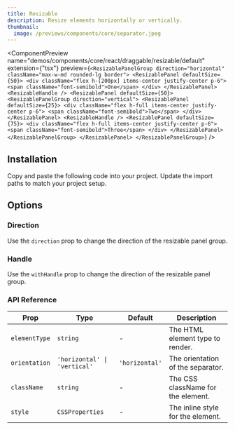 ```yaml
---
title: Resizable
description: Resize elements horizontally or vertically.
thumbnail:
  image: /previews/components/core/separator.jpeg
---
```


<ComponentPreview
  name="demos/components/core/react/draggable/resizable/default"
   extension={"tsx"}
  preview={`<ResizablePanelGroup direction="horizontal" className="max-w-md rounded-lg border">
  <ResizablePanel defaultSize={50}>
    <div className="flex h-[200px] items-center justify-center p-6">
      <span className="font-semibold">One</span>
    </div>
  </ResizablePanel>
  <ResizableHandle />
  <ResizablePanel defaultSize={50}>
    <ResizablePanelGroup direction="vertical">
       <ResizablePanel defaultSize={25}>
        <div className="flex h-full items-center justify-center p-6">
          <span className="font-semibold">Two</span>
         </div>
       </ResizablePanel>
       <ResizableHandle />
       <ResizablePanel defaultSize={75}>
         <div className="flex h-full items-center justify-center p-6">
           <span className="font-semibold">Three</span>
         </div>
      </ResizablePanel>
    </ResizablePanelGroup>
  </ResizablePanel>
</ResizablePanelGroup>`}
/>

## Installation

<Steps>
  <Step>Copy and paste the following code into your project.</Step>
  <ComponentSource  name={["components/core/default/react/draggable/resizable"]} extension={["tsx"]} />
  <Step>Update the import paths to match your project setup.</Step>
</Steps>

## Options

### Direction

Use the `direction` prop to change the direction of the resizable panel group.

<ComponentPreview
  name="demos/components/core/react/draggable/resizable/direction"/>

### Handle

Use the `withHandle` prop to change the direction of the resizable panel group.

<ComponentPreview
  name="demos/components/core/react/draggable/resizable/handle"/>

### API Reference

| Prop          | Type                         | Default        | Description                        |
| ------------- | ---------------------------- | -------------- | ---------------------------------- |
| `elementType` | `string`                     | -              | The HTML element type to render.   |
| `orientation` | `'horizontal' \| 'vertical'` | `'horizontal'` | The orientation of the separator.  |
| `className`   | `string`                     | -              | The CSS className for the element. |
| `style`       | `CSSProperties`              | -              | The inline style for the element.  |